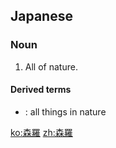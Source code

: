 ==Japanese==
{{ja-kanjitab|しん|ら|yomi=o}}

===Noun===
{{ja-noun|しんら}}

# All of nature.

====Derived terms====
* {{ja-r|森羅万象|しんら ばんしょう}}: all things in nature

[[ko:森羅]]
[[zh:森羅]]
